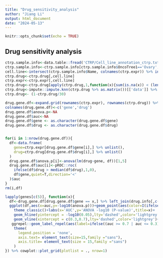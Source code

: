 ---
title: "Drug_sensitivity_analysis"
author: "Jiang Li"
output: html_document
date: "2024-05-13"
---

```{r setup, include=FALSE}
knitr::opts_chunk$set(echo = TRUE)
```

## Drug sensitivity analysis
```{r}
ctrp.sample.info<-data.table::fread('CTRP/Cell_line_annotation_ctrp.txt',data.table = F)
ctrp.sample.info<-ctrp.sample.info[ctrp.sample.info$OncoTree1=='Ovary',]
cell.line<-intersect(ctrp.sample.info$Name, colnames(ctrp.expr)) %>% intersect(colnames(ctrp.drug))
ctrp.drug<-ctrp.drug[,cell.line]
ctrp.expr<-ctrp.expr[,cell.line]
ctrp.drug<-ctrp.drug[apply(ctrp.drug,1,function(x){sum(is.na(x)) < (length(cell.line)*0.5)}),]
ctrp.drug<-impute::impute.knn(ctrp.drug %>% as.matrix())[['data']] %>% as.data.frame()
ctrp.drug<- (1-ctrp.drug/30)

drug.gene.df<-expand.grid(rownames(ctrp.expr), rownames(ctrp.drug)) %>% as.data.frame()
colnames(drug.gene.df)<-c('gene','drug')
drug.gene.df$anova.p<-NA
drug.gene.df$auc<-NA
drug.gene.df$gene <- as.character(drug.gene.df$gene)
drug.gene.df$drug <- as.character(drug.gene.df$drug)


for(i in 1:nrow(drug.gene.df)){
  df<-data.frame(
    gene=ctrp.expr[drug.gene.df$gene[i],] %>% unlist(),
    drug=ctrp.drug[drug.gene.df$drug[i],] %>% unlist()
  )
  drug.gene.df$anova.p[i]<-anova(lm(drug~gene, df))[1,5]
  drug.gene.df$auc[i]<-pROC::roc(
    ifelse(df$drug > median(df$drug),1,0),
    df$gene,quiet=T,direction='<'
  )$auc
}
rm(i,df)

lapply(genes[c(5)], function(x){
  df<-drug.gene.df[drug.gene.df$gene == x,] %>% left_join(drug.info[,c('ID','CLINICAL.STATUS')],by=c('drug'='ID'))
  ggplot(df,aes(x=auc,y=-log10(anova.p)))+geom_point(aes(color=I(ifelse((auc >= 0.7 | auc <= 0.3) & anova.p < 0.05, 'red','lightgrey'))))+
    theme_classic()+labs(x='AUC',y='ANOVA -log10 (P-value)',title=x)+
    geom_hline(yintercept = -log10(0.05),lty='dashed',color='lightgrey')+
    geom_vline(xintercept = c(0.3,0.7),lty='dashed',color='lightgrey')+
   ggrepel::geom_label_repel(aes(label=ifelse((auc >= 0.7 | auc <= 0.3) & anova.p < 0.05, drug,'')),label.size = NA,max.overlaps=Inf)+
    theme(
      legend.position = 'none',
      axis.text= element_text(size=15,family ="sans"),
      axis.title= element_text(size = 15,family ="sans")
    )
}) %>% cowplot::plot_grid(plotlist = ., nrow=1)
```

